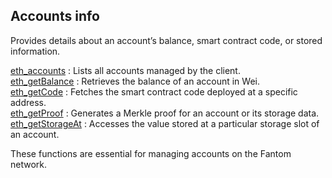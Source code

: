 
## Accounts info

Provides details about an account’s balance, smart contract code, or stored information.

[eth_accounts](/fantom-api/accountinfo/eth_accounts) :  Lists all accounts managed by the client. \
[eth_getBalance](/fantom-api/accountinfo/eth_getBalance) : Retrieves the balance of an account in Wei.  \
[eth_getCode](/fantom-api/accountinfo/eth_getCode) :  Fetches the smart contract code deployed at a specific address. \
[eth_getProof](/fantom-api/accountinfo/eth_getProof) : Generates a Merkle proof for an account or its storage data. \
[eth_getStorageAt](/fantom-api/accountinfo/eth_getStorageAt) : Accesses the value stored at a particular storage slot of an account.

These functions are essential for managing accounts on the Fantom network.

<Space h={16} />
<GetStarted />